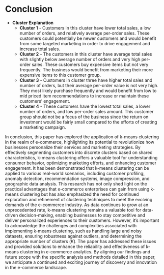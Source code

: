# Conclusion {.unnumbered}

-   **Cluster Explanation**
    -   **Cluster 1** - Customers in this cluster have lower total sales, a low number of orders, and relatively average per-order sales. These customers could potentially be newer customers and would benefit from some targeted marketing in order to drive engagement and increase total sales.
    -   **Cluster 2** - The customers in this cluster have average total sales with slightly below average number of orders and very high per-order sales. These customers buy expensive items but not very frequently. The business would benefit from marketing their more expensive items to this customer group.
    -   **Cluster 3** - Customers in cluster three have higher total sales and number of orders, but their average per-order value is not very high. They most likely purchase frequently and would benefit from low to mid priced item recommendations to increase or maintain these customers' engagement.
    -   **Cluster 4** - These customers have the lowest total sales, a lower number of orders, and low per-order sales amount. This customer group should not be a focus of the business since the return on investment would be fairly small compared to the efforts of creating a marketing campaign.

In conclusion, this paper has explored the application of k-means clustering in the realm of e-commerce, highlighting its potential to revolutionize how businesses personalize their services and marketing strategies. By effectively segmenting customers into discrete clusters based on shared characteristics, k-means clustering offers a valuable tool for understanding consumer behavior, optimizing marketing efforts, and enhancing customer engagement. It has been demonstrated that k-means clustering can be applied to various real-world scenarios, including customer profiling, anomaly detection, recommendation systems, image compression, and geographic data analysis. This research has not only shed light on the practical advantages that e-commerce enterprises can gain from using k-means clustering but has also emphasized the need for continued exploration and refinement of clustering techniques to meet the evolving demands of the e-commerce industry. As data continues to grow at an unprecedented rate, k-means clustering remains a valuable tool for data-driven decision-making, enabling businesses to stay competitive and deliver personalized experiences to their customers. However, it's important to acknowledge the challenges and complexities associated with implementing k-means clustering, such as handling large and noisy datasets, ensuring robustness against outliers, and determining the appropriate number of clusters ($K$). The paper has addressed these issues and provided solutions to enhance the reliability and effectiveness of k-means clustering in e-commerce analytics. By aligning our findings and future scope with the specific analysis and methods detailed in this paper, we anticipate a continued and exciting journey of discovery and innovation in the e-commerce landscape.
